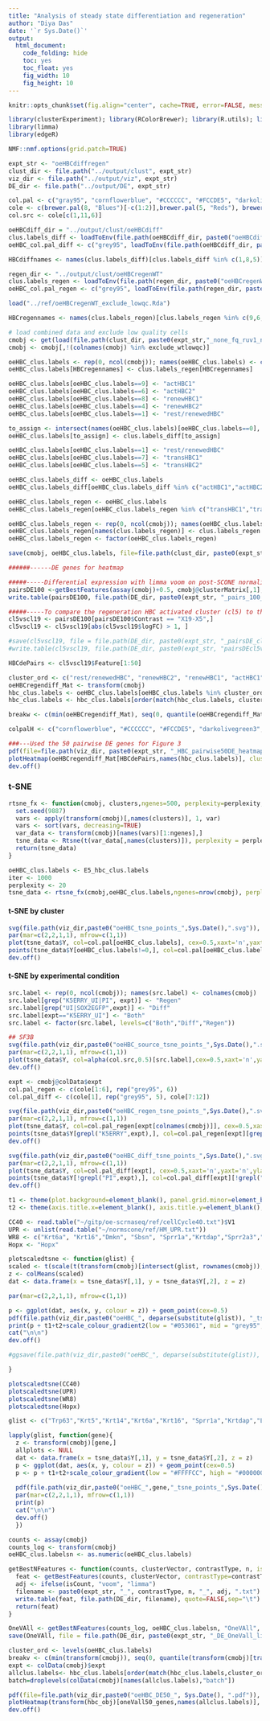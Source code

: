 ```yaml
---
title: "Analysis of steady state differentiation and regeneration"
author: "Diya Das"
date: '`r Sys.Date()`'
output:
  html_document:
    code_folding: hide
    toc: yes
    toc_float: yes
    fig_width: 10
    fig_height: 10
---
```


```r
knitr::opts_chunk$set(fig.align="center", cache=TRUE, error=FALSE, message=FALSE, warning=FALSE, results="hide")

library(clusterExperiment); library(RColorBrewer); library(R.utils); library(Rtsne); library(scales); library(ggplot2);
library(limma)
library(edgeR)

NMF::nmf.options(grid.patch=TRUE)

expt_str <- "oeHBCdiffregen"
clust_dir <- file.path("../output/clust", expt_str)
viz_dir <- file.path("../output/viz", expt_str)
DE_dir <- file.path("../output/DE", expt_str)

col.pal <- c("gray95", "cornflowerblue", "#CCCCCC", "#FCCDE5", "darkolivegreen3", "#1B9E77", "#E6AB02", "#A6CEE3")
cole <- c(brewer.pal(8, "Blues")[-c(1:2)],brewer.pal(5, "Reds"), brewer.pal(12, "Paired")[10])
col.src <- cole[c(1,11,6)]
```

```r
oeHBCdiff_dir = "../output/clust/oeHBCdiff"
clus.labels_diff <- loadToEnv(file.path(oeHBCdiff_dir, paste0("oeHBCdiff_PCA.Rda")))[["clus.labels"]]
oeHBC_col.pal_diff <- c("grey95", loadToEnv(file.path(oeHBCdiff_dir, paste0("oeHBCdiff_PCA.Rda")))[["col.pal"]])

HBCdiffnames <- names(clus.labels_diff)[clus.labels_diff %in% c(1,8,5)]

regen_dir <- "../output/clust/oeHBCregenWT"
clus.labels_regen <- loadToEnv(file.path(regen_dir, paste0("oeHBCregenWT_PCA.Rda")))[["clus.labels"]]
oeHBC_col.pal_regen <- c("grey95", loadToEnv(file.path(regen_dir, paste0("oeHBCregenWT_PCA.Rda")))[["col.pal"]])

load("../ref/oeHBCregenWT_exclude_lowqc.Rda")

HBCregennames <- names(clus.labels_regen)[clus.labels_regen %in% c(9,6,8,4,1)]

# load combined data and exclude low quality cells
cmobj <- get(load(file.path(clust_dir, paste0(expt_str,"_none_fq_ruv1_nobio_nobatch_hier_cons.Rda"))))
cmobj <- cmobj[,!(colnames(cmobj) %in% exclude_wtlowqc)]

oeHBC_clus.labels <- rep(0, ncol(cmobj)); names(oeHBC_clus.labels) <- colnames(cmobj)
oeHBC_clus.labels[HBCregennames] <- clus.labels_regen[HBCregennames]

oeHBC_clus.labels[oeHBC_clus.labels==9] <- "actHBC1"
oeHBC_clus.labels[oeHBC_clus.labels==6] <- "actHBC2"
oeHBC_clus.labels[oeHBC_clus.labels==8] <- "renewHBC1"
oeHBC_clus.labels[oeHBC_clus.labels==4] <- "renewHBC2"
oeHBC_clus.labels[oeHBC_clus.labels==1] <- "rest/renewedHBC"

to_assign <- intersect(names(oeHBC_clus.labels)[oeHBC_clus.labels==0], HBCdiffnames)
oeHBC_clus.labels[to_assign] <- clus.labels_diff[to_assign]

oeHBC_clus.labels[oeHBC_clus.labels==1] <- "rest/renewedHBC"
oeHBC_clus.labels[oeHBC_clus.labels==7] <- "transHBC1"
oeHBC_clus.labels[oeHBC_clus.labels==5] <- "transHBC2"

oeHBC_clus.labels_diff <- oeHBC_clus.labels
oeHBC_clus.labels_diff[oeHBC_clus.labels_diff %in% c("actHBC1","actHBC2", "renewHBC1", "renewHBC2")] <- 0

oeHBC_clus.labels_regen <- oeHBC_clus.labels
oeHBC_clus.labels_regen[oeHBC_clus.labels_regen %in% c("transHBC1","transHBC2")] <- 0

oeHBC_clus.labels_regen <- rep(0, ncol(cmobj)); names(oeHBC_clus.labels_regen) <- colnames(cmobj)
oeHBC_clus.labels_regen[names(clus.labels_regen)] <- clus.labels_regen
oeHBC_clus.labels_regen <- factor(oeHBC_clus.labels_regen) 

save(cmobj, oeHBC_clus.labels, file=file.path(clust_dir, paste0(expt_str, "_cmmerged.Rda")))


```

```r

######------DE genes for heatmap

#####-----Differential expression with limma voom on post-SCONE normalized counts; note that I add 0.5 and voom will add 0.5 more - #####otherwise, there are issues with normalized counts with values < -0.5.
pairsDE100 <-getBestFeatures(assay(cmobj)+0.5, cmobj@clusterMatrix[,1], contrastType="Pairs", number=100, contrastAdj="All", p.value=0.01, isCount=TRUE)
write.table(pairsDE100, file.path(DE_dir, paste0(expt_str, "_pairs_100_voom.txt")), quote=FALSE, sep="\t")

#####-----To compare the regeneration HBC activated cluster (cl5) to the p63 cKO differentiation HBC transition cluster (cl19)
cl5vscl19 <- pairsDE100[pairsDE100$Contrast == "X19-X5",]
cl5vscl19 <- cl5vscl19[abs(cl5vscl19$logFC) > 1, ]

#save(cl5vscl19, file = file.path(DE_dir, paste0(expt_str, "_pairsDE_cl5Vscl19.Rda")))
#write.table(cl5vscl19, file.path(DE_dir, paste0(expt_str, "pairsDEcl5v19.txt")), quote=FALSE, sep="\t")

HBCdePairs <- cl5vscl19$Feature[1:50]

```

```r
cluster_ord <- c("rest/renewedHBC", "renewHBC2", "renewHBC1", "actHBC1","actHBC2","transHBC1","transHBC2")
oeHBCregendiff_Mat <- transform(cmobj)
hbc_clus.labels <- oeHBC_clus.labels[oeHBC_clus.labels %in% cluster_ord]
hbc_clus.labels <- hbc_clus.labels[order(match(hbc_clus.labels, cluster_ord))]

breakw <- c(min(oeHBCregendiff_Mat), seq(0, quantile(oeHBCregendiff_Mat[oeHBCregendiff_Mat > 0], .99, na.rm = TRUE), length = 50), max(oeHBCregendiff_Mat)) 

colpalH <- c("cornflowerblue", "#CCCCCC", "#FCCDE5", "darkolivegreen3", "#1B9E77", "#E6AB02",        "#A6CEE3")

###---Used the 50 pairwise DE genes for Figure 3
pdf(file=file.path(viz_dir, paste0(expt_str, "_HBC_pairwise50DE_heatmap.pdf")), height=8.5, width=11)
plotHeatmap(oeHBCregendiff_Mat[HBCdePairs,names(hbc_clus.labels)], clusterSamples=F, clusterFeatures=T, breaks=breakw, sampleData=data.frame(clusters=hbc_clus.labels, expt=colData(cmobj)[names(hbc_clus.labels),2], batch=colData(cmobj)[names(hbc_clus.labels),1]), clusterLegend=list(clusters=colpalH, expt=cole, batch=cc), main=paste(expt_str," HBCs by pair-wise DE")) 
dev.off()

```

### t-SNE
```r
rtsne_fx <- function(cmobj, clusters,ngenes=500, perplexity=perplexity, max_iter=max_iter) {
  set.seed(9887)
  vars <- apply(transform(cmobj)[,names(clusters)], 1, var)
  vars <- sort(vars, decreasing=TRUE)
  var_data <- transform(cmobj)[names(vars)[1:ngenes],]
  tsne_data <- Rtsne(t(var_data[,names(clusters)]), perplexity = perplexity, max_iter = max_iter)
  return(tsne_data)
}

oeHBC_clus.labels <- E5_hbc_clus.labels
iter <- 1000
perplexity <- 20
tsne_data <- rtsne_fx(cmobj,oeHBC_clus.labels,ngenes=nrow(cmobj), perplexity = perplexity, max_iter = iter)

```
#### t-SNE by cluster
```r
svg(file.path(viz_dir,paste0("oeHBC_tsne_points_",Sys.Date(),".svg")), width=3.25,height=3.25)
par(mar=c(2,2,1,1), mfrow=c(1,1))
plot(tsne_data$Y, col=col.pal[oeHBC_clus.labels], cex=0.5,xaxt='n',yaxt='n',ylab="",xlab="")
points(tsne_data$Y[oeHBC_clus.labels!=0,], col=col.pal[oeHBC_clus.labels[oeHBC_clus.labels!=0]], pch=19, cex=0.5)
dev.off()

```
#### t-SNE by experimental condition
```r
src.label <- rep(0, ncol(cmobj)); names(src.label) <- colnames(cmobj)
src.label[grep("K5ERRY_UI|PI", expt)] <- "Regen"
src.label[grep("UI|SOX2EGFP",expt)] <- "Diff"
src.label[expt=="K5ERRY_UI"] <- "Both"
src.label <- factor(src.label, levels=c("Both","Diff","Regen"))

## SF3B
svg(file.path(viz_dir,paste0("oeHBC_source_tsne_points_",Sys.Date(),".svg")), width=3.25,height=3.25)
par(mar=c(2,2,1,1), mfrow=c(1,1))
plot(tsne_data$Y, col=alpha(col.src,0.5)[src.label],cex=0.5,xaxt='n',yaxt='n',ylab="",xlab="", pch=19)
dev.off()

expt <- cmobj@colData$expt
col.pal_regen <- c(cole[1:6], rep("grey95", 6))
col.pal_diff <- c(cole[1], rep("grey95", 5), cole[7:12])

svg(file.path(viz_dir,paste0("oeHBC_regen_tsne_points_",Sys.Date(),".svg")), width=3.25,height=3.25)
par(mar=c(2,2,1,1), mfrow=c(1,1))
plot(tsne_data$Y, col=col.pal_regen[expt[colnames(cmobj)]], cex=0.5,xaxt='n',yaxt='n',ylab="",xlab="")
points(tsne_data$Y[grepl("K5ERRY",expt),], col=col.pal_regen[expt][grepl("K5ERRY",expt)], pch=19, cex=0.5)
dev.off()

svg(file.path(viz_dir,paste0("oeHBC_diff_tsne_points_",Sys.Date(),".svg")), width=3.25,height=3.25)
par(mar=c(2,2,1,1), mfrow=c(1,1))
plot(tsne_data$Y, col=col.pal_diff[expt], cex=0.5,xaxt='n',yaxt='n',ylab="",xlab="")
points(tsne_data$Y[!grepl("PI",expt),], col=col.pal_diff[expt][!grepl("PI",expt)], pch=19, cex=0.5)
dev.off()
```

```r
t1 <- theme(plot.background=element_blank(), panel.grid.minor=element_blank(), panel.background=element_blank(),axis.ticks=element_blank(), legend.title=element_blank(), legend.background=element_blank(), axis.text.x=element_blank(), axis.text.y=element_blank(),legend.key= element_rect(fill="white"), panel.border = element_rect(fill=NA,colour = "black"),axis.line=element_blank(),aspect.ratio=1)
t2 <- theme(axis.title.x=element_blank(), axis.title.y=element_blank(),  plot.title=element_blank()) 

CC40 <- read.table("~/gitp/oe-scrnaseq/ref/cellCycle40.txt")$V1
UPR <- unlist(read.table("~/normscone/ref/HM_UPR.txt"))
WR8 <- c("Krt6a", "Krt16","Dmkn", "Sbsn", "Sprr1a","Krtdap","Sprr2a3","Hbegf")
Hopx <- "Hopx"

plotscaledtsne <- function(glist) {
scaled <- t(scale(t(transform(cmobj)[intersect(glist, rownames(cmobj)),])))
z <- colMeans(scaled)
dat <- data.frame(x = tsne_data$Y[,1], y = tsne_data$Y[,2], z = z)

par(mar=c(2,2,1,1), mfrow=c(1,1))

p <- ggplot(dat, aes(x, y, colour = z)) + geom_point(cex=0.5)
pdf(file.path(viz_dir,paste0("oeHBC_", deparse(substitute(glist)), "_tsne_points_",Sys.Date(),".pdf")), width=3.5,height=3.25)
print(p + t1+t2+scale_colour_gradient2(low = "#053061", mid = "grey95", high = "#67001F"))
cat("\n\n")
dev.off()

#ggsave(file.path(viz_dir,paste0("oeHBC_", deparse(substitute(glist)), "_tsne_points_",Sys.Date(),".svg")), width=3.5,height=3.25)

}

plotscaledtsne(CC40)
plotscaledtsne(UPR)
plotscaledtsne(WR8)
plotscaledtsne(Hopx)

glist <- c("Trp63","Krt5","Krt14","Krt6a","Krt16", "Sprr1a","Krtdap","Lgals1","Hbegf","Gpx2","Il33")

lapply(glist, function(gene){
  z <- transform(cmobj)[gene,]
  allplots <- NULL
  dat <- data.frame(x = tsne_data$Y[,1], y = tsne_data$Y[,2], z = z)
  p <- ggplot(dat, aes(x, y, colour = z)) + geom_point(cex=0.5)
  p <- p + t1+t2+scale_colour_gradient(low = "#FFFFCC", high = "#000000")
  
  pdf(file.path(viz_dir,paste0("oeHBC_",gene,"_tsne_points_",Sys.Date(),".pdf")), width=3.5,height=3.25)
  par(mar=c(2,2,1,1), mfrow=c(1,1))
  print(p)
  cat("\n\n")
  dev.off()
  })

```
```r
counts <- assay(cmobj)
counts_log <- transform(cmobj)
oeHBC_clus.labelsn <- as.numeric(oeHBC_clus.labels)

getBestNFeatures <- function(counts, clusterVector, contrastType, n, isCount=FALSE){
  feat <- getBestFeatures(counts, clusterVector, contrastType=contrastType, number=n, contrastAdj="All", p.value=0.05, isCount=isCount)
  adj <- ifelse(isCount, "voom", "limma")
  filename <- paste0(expt_str, "_", contrastType, n, "_", adj, ".txt")
  write.table(feat, file.path(DE_dir, filename), quote=FALSE,sep="\t")
  return(feat)
}

OneVAll <- getBestNFeatures(counts_log, oeHBC_clus.labelsn, "OneVAll", 50)
save(OneVAll, file = file.path(DE_dir, paste0(expt_str, "_DE_OneVall_limma.Rda")))

cluster_ord <- levels(oeHBC_clus.labels)
breakv <- c(min(transform(cmobj)), seq(0, quantile(transform(cmobj)[transform(cmobj) > 0], .99, na.rm = TRUE), length = 50), max(transform(cmobj)))
expt <- colData(cmobj)$expt
allclus.labels<- hbc_clus.labels[order(match(hbc_clus.labels,cluster_ord))]
batch=droplevels(colData(cmobj)[names(allclus.labels),"batch"])

pdf(file=file.path(viz_dir,paste0("oeHBC_DE50_", Sys.Date(), ".pdf")), width=7, height=4)
plotHeatmap(transform(hbc_obj)[oneVall50_genes,names(allclus.labels)], clusterSamples=FALSE,clusterFeatures=TRUE, breaks=breakv, sampleData=data.frame(clusters=allclus.labels, expt=colData(hbc_obj)[names(allclus.labels), "expt"], batch=batch), clusterLegend=list(clusters=col.pal,expt=cole, batch=bigPalette))
dev.off()
```
